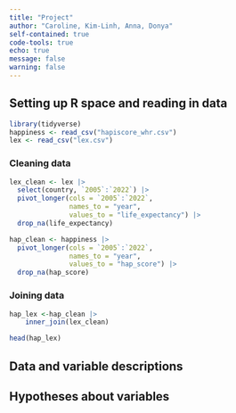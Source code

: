 ```yaml
---
title: "Project"
author: "Caroline, Kim-Linh, Anna, Donya"
self-contained: true
code-tools: true
echo: true
message: false
warning: false
---
```


## Setting up R space and reading in data
```r
library(tidyverse)
happiness <- read_csv("hapiscore_whr.csv")
lex <- read_csv("lex.csv")
```


### Cleaning data
```r
lex_clean <- lex |>
  select(country, `2005`:`2022`) |>
  pivot_longer(cols = `2005`:`2022`,
               names_to = "year",
               values_to = "life_expectancy") |>
  drop_na(life_expectancy)

hap_clean <- happiness |>
  pivot_longer(cols = `2005`:`2022`,
               names_to = "year",
               values_to = "hap_score") |>
  drop_na(hap_score)
```

### Joining data
```r
hap_lex <-hap_clean |>
    inner_join(lex_clean)

head(hap_lex)
```

## Data and variable descriptions 

## Hypotheses about variables
